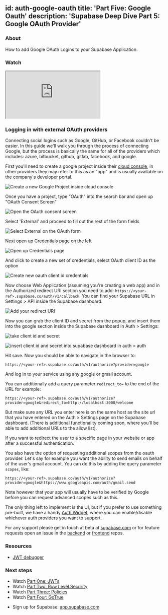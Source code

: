 
id: auth-google-oauth
title: 'Part Five: Google Oauth'
description: 'Supabase Deep Dive Part 5: Google OAuth Provider'
---

### About

How to add Google OAuth Logins to your Supabase Application.

### Watch

<div className="video-container">
  <iframe
    src="https://www.youtube-nocookie.com/embed/_XM9ziOzWk4"
    frameBorder="1"
    allow="accelerometer;autoplay; clipboard-write encrypted-media; gyroscope; picture-in-picture"
    allowFullScreen
  ></iframe>
</div>

### Logging in with external OAuth providers

Connecting social logins such as Google, GitHub, or Facebook couldn't be easier. In this guide we'll walk you through the process of connecting Google, but the process is basically the same for all of the providers which includes: azure, bitbucket, github, gitlab, facebook, and google.

First you'll need to create a google project inside their [cloud console](https://console.cloud.google.com/home/dashboard), in other providers they may refer to this as an "app" and is usually available on the company's developer portal.

![Create a new Google Project inside cloud console](/docs/img/auth-5-1.png)

Once you have a project, type "OAuth" into the search bar and open up "OAuth Consent Screen"

![Open the OAuth consent screen](/docs/img/auth-5-2.png)

Select 'External' and proceed to fill out the rest of the form fields

![Select External on the OAuth form](/docs/img/auth-5-3.png)

Next open up Credentials page on the left

![Open up Credentials page](/docs/img/auth-5-4.png)

And click to create a new set of credentials, select OAuth client ID as the option

![Create new oauth client id credentials](/docs/img/auth-5-5.png)

Now choose Web Application (assuming you're creating a web app) and in the Authorized redirect URI section you need to add: `https://<your-ref>.supabase.co/auth/v1/callback`. You can find your Supabase URL in Settings > API inside the Supabase dashboard.

![Add your redirect URI](/docs/img/auth-5-6.png)

Now you can grab the client ID and secret from the popup, and insert them into the google section inside the Supabase dashboard in Auth > Settings:

![take client id and secret](/docs/img/auth-5-7.png)

![insert client id and secret into supabase dashboard in auth > auth](/docs/img/auth-5-8.png)

Hit save. Now you should be able to navigate in the browser to:

```
https://<your-ref>.supabase.co/auth/v1/authorize?provider=google
```

And log in to your service using any google or gmail account.

You can additionally add a query parameter `redirect_to=` to the end of the URL for example:

```
https://<your-ref>.supabase.co/auth/v1/authorize?provider=google&redirect_to=http://localhost:3000/welcome
```

But make sure any URL you enter here is on the same host as the site url that you have entered on the Auth > Settings page on the Supabase dashboard. (There is additional functionality coming soon, where you'll be able to add additional URLs to the allow list).

If you want to redirect the user to a specific page in your website or app after a successful authentication.

You also have the option of requesting additional scopes from the oauth provider. Let's say for example you want the ability to send emails on behalf of the user's gmail account. You can do this by adding the query parameter `scopes`, like:

```
https://<your-ref>.supabase.co/auth/v1/authorize?provider=google&https://www.googleapis.com/auth/gmail.send
```

Note however that your app will usually have to be verified by Google before you can request advanced scopes such as this.

The only thing left to implement is the UI, but if you prefer to use something pre-built, we have a handy [Auth Widget](https://github.com/supabase/ui/#using-supabase-ui-auth), where you can enable/disable whichever auth providers you want to support.

For any support please get in touch at beta at [supabase.com](https://supabase.com) or for feature requests open an issue in the [backend](https://github.com/supabase/gotrue) or [frontend](https://github.com/supabase/gotrue-js) repos.

### Resources

- [JWT debugger](https://jwt.io)

### Next steps

- Watch [Part One: JWTs](../../learn/auth-deep-dive/auth-deep-dive-jwts)
- Watch [Part Two: Row Level Security](../../learn/auth-deep-dive/auth-row-level-security)
- Watch [Part Three: Policies](../../learn/auth-deep-dive/auth-policies)
- Watch [Part Four: GoTrue](../../learn/auth-deep-dive/auth-gotrue)
<!-- - Watch [Part Five: Google Oauth](../../learn/auth-deep-dive/auth-google-oauth) -->
- Sign up for Supabase: [app.supabase.com](https://app.supabase.com)
